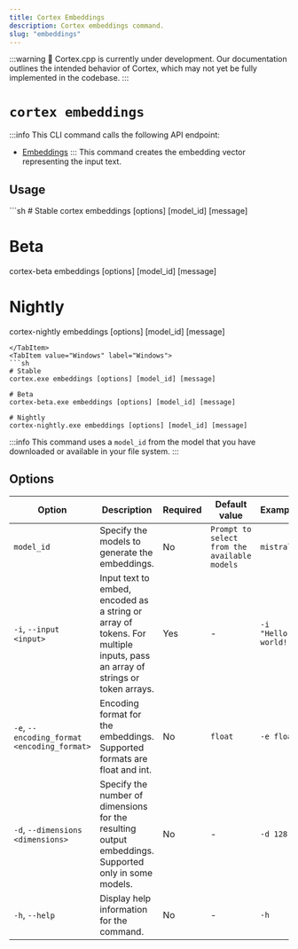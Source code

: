 ```yaml
---
title: Cortex Embeddings
description: Cortex embeddings command.
slug: "embeddings"
---
```



:::warning
🚧 Cortex.cpp is currently under development. Our documentation outlines the intended behavior of Cortex, which may not yet be fully implemented in the codebase.
:::

# `cortex embeddings`
:::info
This CLI command calls the following API endpoint:
- [Embeddings](/api-reference#tag/embeddings/post/v1/embeddings)
:::
This command creates the embedding vector representing the input text.



## Usage

<Tabs>
  <TabItem value="MacOs/Linux" label="MacOs/Linux">
  ```sh
  # Stable
  cortex embeddings [options] [model_id] [message]

  # Beta
  cortex-beta embeddings [options] [model_id] [message]

  # Nightly
  cortex-nightly embeddings [options] [model_id] [message]
  ```
  </TabItem>
  <TabItem value="Windows" label="Windows">
  ```sh
  # Stable
  cortex.exe embeddings [options] [model_id] [message]
  
  # Beta
  cortex-beta.exe embeddings [options] [model_id] [message]

  # Nightly
  cortex-nightly.exe embeddings [options] [model_id] [message]
  ```
  </TabItem>
</Tabs>

:::info
This command uses a `model_id` from the model that you have downloaded or available in your file system.
:::

## Options


| Option                                    | Description                                                                                                             | Required | Default value                                | Example                                               |
|-------------------------------------------|-------------------------------------------------------------------------------------------------------------------------|----------|----------------------------------------------|-------------------------------------------------------|
| `model_id`                                | Specify the models to generate the embeddings.                                                                          | No       | `Prompt to select from the available models` | `mistral`                         |
| `-i`, `--input <input>`                   | Input text to embed, encoded as a string or array of tokens. For multiple inputs, pass an array of strings or token arrays. | Yes      | -                                            | `-i "Hello, world!"`  |
| `-e`, `--encoding_format <encoding_format>`| Encoding format for the embeddings. Supported formats are float and int.                                                 | No       | `float`                                      | `-e float`                               |
| `-d`, `--dimensions <dimensions>`         | Specify the number of dimensions for the resulting output embeddings. Supported only in some models.                     | No       | -                                            | `-d 128`                                    |
| `-h`, `--help`                            | Display help information for the command.                                                                                | No       | -                                            | `-h`                                              |

